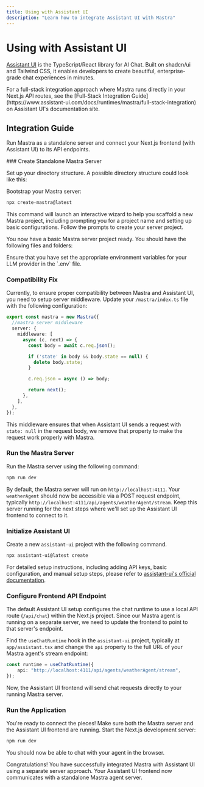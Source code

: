 ```yaml
---
title: Using with Assistant UI
description: "Learn how to integrate Assistant UI with Mastra"
---
```



# Using with Assistant UI

[Assistant UI](https://assistant-ui.com) is the TypeScript/React library for AI Chat.
Built on shadcn/ui and Tailwind CSS, it enables developers to create beautiful, enterprise-grade chat experiences in minutes.

<Callout type="info">
For a full-stack integration approach where Mastra runs directly in your Next.js API routes, see the [Full-Stack Integration Guide](https://www.assistant-ui.com/docs/runtimes/mastra/full-stack-integration) on Assistant UI's documentation site.
</Callout>

## Integration Guide

Run Mastra as a standalone server and connect your Next.js frontend (with Assistant UI) to its API endpoints.

<Steps>
### Create Standalone Mastra Server

Set up your directory structure. A possible directory structure could look like this:

<FileTree>
    <FileTree.Folder name="project-root" defaultOpen>
        <FileTree.Folder name="mastra-server" defaultOpen>
            <FileTree.Folder name="src">
                <FileTree.Folder name="mastra" />
            </FileTree.Folder>
            <FileTree.File name="package.json" />
        </FileTree.Folder>
        <FileTree.Folder name="nextjs-frontend">
            <FileTree.File name="package.json" />
        </FileTree.Folder>
    </FileTree.Folder>
</FileTree>

Bootstrap your Mastra server:

```bash copy
npx create-mastra@latest
```

This command will launch an interactive wizard to help you scaffold a new Mastra project, including prompting you for a project name and setting up basic configurations.
Follow the prompts to create your server project.

You now have a basic Mastra server project ready. You should have the following files and folders:

<FileTree>
    <FileTree.Folder name="src" defaultOpen>
      <FileTree.Folder name="mastra" defaultOpen>
        <FileTree.File name="index.ts" />
        <FileTree.Folder name="agents" defaultOpen>
          <FileTree.File name="weather-agent.ts" />
        </FileTree.Folder>
        <FileTree.Folder name="tools" defaultOpen>
          <FileTree.File name="weather-tool.ts" />
        </FileTree.Folder>
        <FileTree.Folder name="workflows" defaultOpen>
          <FileTree.File name="weather-workflow.ts" />
        </FileTree.Folder>
      </FileTree.Folder>
    </FileTree.Folder>
</FileTree>

<Callout>
Ensure that you have set the appropriate environment variables for your LLM provider in the `.env` file.
</Callout>

### Compatibility Fix

Currently, to ensure proper compatibility between Mastra and Assistant UI, you need to setup server middleware. Update your `/mastra/index.ts` file with the following configuration:

```typescript showLineNumbers copy filename="src/mastra/index.ts"
export const mastra = new Mastra({
  //mastra server middleware
  server: {
    middleware: [
      async (c, next) => {
        const body = await c.req.json();

        if ('state' in body && body.state == null) {
          delete body.state;
        }

        c.req.json = async () => body;

        return next();
      },
    ],
  },
});
```

This middleware ensures that when Assistant UI sends a request with `state: null` in the request body, we remove that property to make the request work properly with Mastra.


### Run the Mastra Server

Run the Mastra server using the following command:

```bash copy
npm run dev
```

By default, the Mastra server will run on `http://localhost:4111`. Your `weatherAgent` should now be accessible via a POST request endpoint, typically `http://localhost:4111/api/agents/weatherAgent/stream`. Keep this server running for the next steps where we'll set up the Assistant UI frontend to connect to it.

### Initialize Assistant UI

Create a new `assistant-ui` project with the following command.

```bash copy
npx assistant-ui@latest create
```

<Callout>For detailed setup instructions, including adding API keys, basic configuration, and manual setup steps, please refer to [assistant-ui's official documentation](https://assistant-ui.com/docs).</Callout>

### Configure Frontend API Endpoint

The default Assistant UI setup configures the chat runtime to use a local API route (`/api/chat`) within the Next.js project. Since our Mastra agent is running on a separate server, we need to update the frontend to point to that server's endpoint.

Find the `useChatRuntime` hook in the `assistant-ui` project, typically at `app/assistant.tsx` and change the `api` property to the full URL of your Mastra agent's stream endpoint:

```typescript showLineNumbers copy filename="app/assistant.tsx" {2}
const runtime = useChatRuntime({
    api: "http://localhost:4111/api/agents/weatherAgent/stream",
});
```

Now, the Assistant UI frontend will send chat requests directly to your running Mastra server.

### Run the Application

You're ready to connect the pieces! Make sure both the Mastra server and the Assistant UI frontend are running. Start the Next.js development server:

```bash copy
npm run dev
```

You should now be able to chat with your agent in the browser.

</Steps>

Congratulations! You have successfully integrated Mastra with Assistant UI using a separate server approach. Your Assistant UI frontend now communicates with a standalone Mastra agent server.
